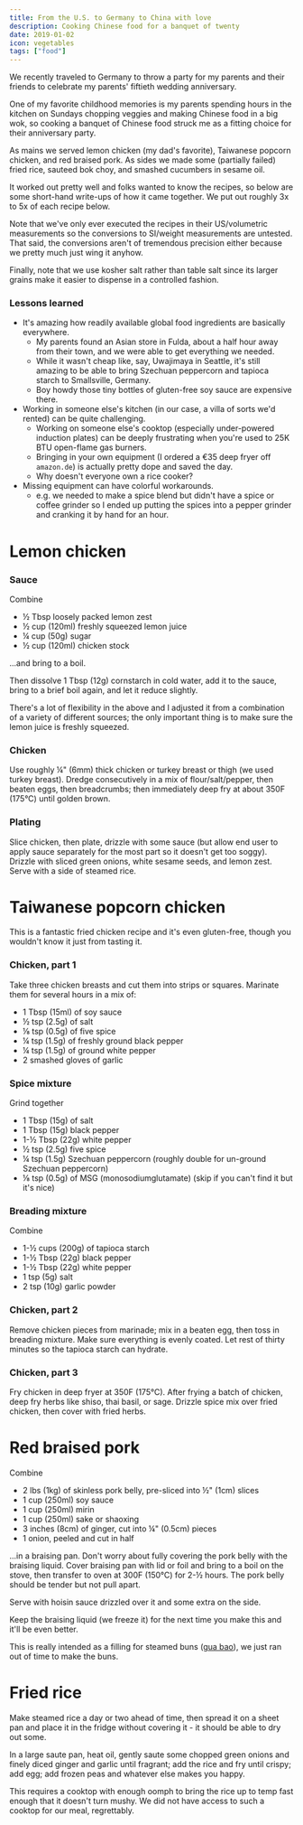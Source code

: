 ```yaml
---
title: From the U.S. to Germany to China with love
description: Cooking Chinese food for a banquet of twenty
date: 2019-01-02
icon: vegetables
tags: ["food"]
---
```


We recently traveled to Germany to throw a party for my parents and their friends to celebrate my parents' fiftieth wedding anniversary.

One of my favorite childhood memories is my parents spending hours in the kitchen on Sundays chopping veggies and making Chinese food in a big wok,
so cooking a banquet of Chinese food struck me as a fitting choice for their anniversary party.

As mains we served lemon chicken (my dad's favorite), Taiwanese popcorn chicken, and red braised pork.
As sides we made some (partially failed) fried rice, sauteed bok choy, and smashed cucumbers in sesame oil.

It worked out pretty well and folks wanted to know the recipes, so below are some short-hand write-ups of how it came together.
We put out roughly 3x to 5x of each recipe below.

Note that we've only ever executed the recipes in their US/volumetric measurements so the conversions to SI/weight measurements are untested.
That said, the conversions aren't of tremendous precision either because we pretty much just wing it anyhow.

Finally, note that we use kosher salt rather than table salt since its larger grains make it easier to dispense in a controlled fashion.

### Lessons learned

- It's amazing how readily available global food ingredients are basically everywhere.
  - My parents found an Asian store in Fulda, about a half hour away from their town, and we were able to get everything we needed.
  - While it wasn't cheap like, say, Uwajimaya in Seattle, it's still amazing to be able to bring Szechuan peppercorn and tapioca starch to Smallsville, Germany.
  - Boy howdy those tiny bottles of gluten-free soy sauce are expensive there.
- Working in someone else's kitchen (in our case, a villa of sorts we'd rented) can be quite challenging.
  - Working on someone else's cooktop (especially under-powered induction plates) can be deeply frustrating when you're used to 25K BTU open-flame gas burners.
  - Bringing in your own equipment (I ordered a &euro;35 deep fryer off `amazon.de`) is actually pretty dope and saved the day.
  - Why doesn't everyone own a rice cooker?
- Missing equipment can have colorful workarounds.
  - e.g. we needed to make a spice blend but didn't have a spice or coffee grinder so I ended up putting the spices into a pepper grinder and cranking it by hand for an hour.

# Lemon chicken

### Sauce

Combine

- &frac12; Tbsp loosely packed lemon zest
- &frac12; cup (120ml) freshly squeezed lemon juice
- &frac14; cup (50g) sugar
- &frac12; cup (120ml) chicken stock

...and bring to a boil.

Then dissolve 1 Tbsp (12g) cornstarch in cold water, add it to the sauce, bring to a brief boil again, and let it reduce slightly.

There's a lot of flexibility in the above and I adjusted it from a combination of a variety of different sources;
the only important thing is to make sure the lemon juice is freshly squeezed.

### Chicken

Use roughly &frac14;" (6mm) thick chicken or turkey breast or thigh (we used turkey breast).
Dredge consecutively in a mix of flour/salt/pepper, then beaten eggs, then breadcrumbs; then immediately deep fry at about 350F (175&deg;C) until golden brown.

### Plating

Slice chicken, then plate, drizzle with some sauce (but allow end user to apply sauce separately for the most part so it doesn't get too soggy).
Drizzle with sliced green onions, white sesame seeds, and lemon zest. Serve with a side of steamed rice.

# Taiwanese popcorn chicken

This is a fantastic fried chicken recipe and it's even gluten-free, though you wouldn't know it just from tasting it.

### Chicken, part 1

Take three chicken breasts and cut them into strips or squares. Marinate them for several hours in a mix of:

- 1 Tbsp (15ml) of soy sauce
- &frac12; tsp (2.5g) of salt
- &frac18; tsp (0.5g) of five spice
- &frac14; tsp (1.5g) of freshly ground black pepper
- &frac14; tsp (1.5g) of ground white pepper
- 2 smashed gloves of garlic

### Spice mixture

Grind together

- 1 Tbsp (15g) of salt
- 1 Tbsp (15g) black pepper
- 1-&frac12; Tbsp (22g) white pepper
- &frac12; tsp (2.5g) five spice
- &frac14; tsp (1.5g) Szechuan peppercorn (roughly double for un-ground Szechuan peppercorn)
- &frac18; tsp (0.5g) of MSG (monosodiumglutamate) (skip if you can't find it but it's nice)

### Breading mixture

Combine

- 1-&frac12; cups (200g) of tapioca starch
- 1-&frac12; Tbsp (22g) black pepper
- 1-&frac12; Tbsp (22g) white pepper
- 1 tsp (5g) salt
- 2 tsp (10g) garlic powder

### Chicken, part 2

Remove chicken pieces from marinade; mix in a beaten egg, then toss in breading mixture. Make sure everything is evenly coated.
Let rest of thirty minutes so the tapioca starch can hydrate.

### Chicken, part 3

Fry chicken in deep fryer at 350F (175&deg;C).
After frying a batch of chicken, deep fry herbs like shiso, thai basil, or sage.
Drizzle spice mix over fried chicken, then cover with fried herbs.

# Red braised pork

Combine

- 2 lbs (1kg) of skinless pork belly, pre-sliced into &frac12;" (1cm) slices
- 1 cup (250ml) soy sauce
- 1 cup (250ml) mirin
- 1 cup (250ml) sake or shaoxing
- 3 inches (8cm) of ginger, cut into &frac14;" (0.5cm) pieces
- 1 onion, peeled and cut in half

...in a braising pan. Don't worry about fully covering the pork belly with the braising liquid.
Cover braising pan with lid or foil and bring to a boil on the stove,
then transfer to oven at 300F (150&deg;C) for 2-&frac12; hours. The pork belly should be tender but not pull apart.

Serve with hoisin sauce drizzled over it and some extra on the side.

Keep the braising liquid (we freeze it) for the next time you make this and it'll be even better.

This is really intended as a filling for steamed buns ([gua bao](https://en.wikipedia.org/wiki/Gua_bao)),
we just ran out of time to make the buns.

# Fried rice

Make steamed rice a day or two ahead of time, then spread it on a sheet pan and place it in the fridge without covering it -
it should be able to dry out some.

In a large saute pan, heat oil, gently saute some chopped green onions and finely diced ginger and garlic until fragrant;
add the rice and fry until crispy; add egg; add frozen peas and whatever else makes you happy.

This requires a cooktop with enough oomph to bring the rice up to temp fast enough that it doesn't turn mushy.
We did not have access to such a cooktop for our meal, regrettably.
